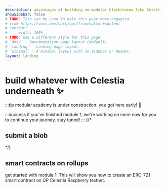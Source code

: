 ```yaml
---
description: advantages of building on modular blockchains like Celestia.
showSidebar: false
# TODO: This can be used to make this page more engaging. 
# from https://vocs.dev/docs/api/frontmatter#content
# content:
#     width: 100%
# TODO: use a different style for this page
# `docs` - Documentation page layout (default).
# `landing` - Landing page layout.
# `minimal` - A minimal layout with no sidebar or header.
layout: landing
---
```


# build whatever with Celestia underneath ✨

:::tip
modular academy is under construction. you got here early! 🚧

:::success
if you've finished module 1, we're working on more now for you to continue your journey. stay tuned!
:::
{/* 
## submit a blob

<ModuleCard 
  image="/module_cards/0.1.svg" 
  title="module 0" 
  description="submit a blob to Celestia and make your own rollup" 
  link="/modules/0/intro"
/> */}

## smart contracts on rollups

get started with module 1. This will show you how to
create an ERC-721 smart contract on OP Celestia Raspberry testnet.

<ModuleCard 
  image="/module_cards/0.0.webp" 
  title="module 1" 
  description="deploy a contract and mint an NFT on OP Celestia Raspberry testnet" 
  link="/modules/1/intro"
/>

<ModuleCard 
  image="/module_cards/0.1.webp" 
  title="module 2" 
  description="coming soon" 
  link="/build-whatever"
/>
